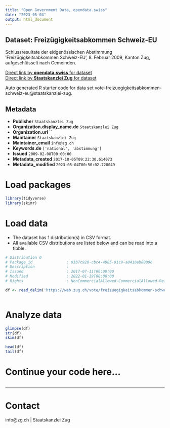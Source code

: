 ```yaml
---
title: "Open Government Data, opendata.swiss"
date: "2023-05-04"
output: html_document
---
```


## Dataset: Freizügigkeitsabkommen Schweiz-EU

Schlussresultate der eidgenössischen Abstimmung 'Freizügigkeitsabkommen Schweiz-EU', 8. Februar 2009, Kanton Zug, aufgeschlüsselt nach Gemeinden.

[Direct link by **opendata.swiss** for dataset](https://opendata.swiss/de/dataset/freizugigkeitsabkommen-schweiz-eu)<br>
[Direct link by **Staatskanzlei Zug** for dataset](https://wab.zug.ch/vote/freizuegigkeitsabkommen-schweiz-eu/data)

Auto generated R starter code for data set vote-freizuegigkeitsabkommen-schweiz-eu@staatskanzlei-zug.

## Metadata

- **Publisher** `Staatskanzlei Zug`
- **Organization.display_name.de** `Staatskanzlei Zug`
- **Organization.url** ``
- **Maintainer** `Staatskanzlei Zug`
- **Maintainer_email** `info@zg.ch`
- **Keywords.de** `['national', 'abstimmung']`
- **Issued** `2009-02-08T00:00:00`
- **Metadata_created** `2017-10-05T09:22:30.614073`
- **Metadata_modified** `2023-05-04T00:50:02.728049`


# Load packages

```r

library(tidyverse)
library(skimr)

```

# Load data

-   The dataset has 1 distribution(s) in CSV format.
-   All available CSV distributions are listed below and can be read into a tibble.

```r

# Distribution 0
# Package_id               : 03b7c920-cbc4-4985-91c9-a8410eb88896
# Description              : 
# Issued                   : 2017-07-11T00:00:00
# Modified                 : 2022-01-19T00:00:00
# Rights                   : NonCommercialAllowed-CommercialAllowed-ReferenceRequired

df <- read_delim('https://wab.zug.ch/vote/freizuegigkeitsabkommen-schweiz-eu/data-csv')



```

# Analyze data

```r

glimpse(df)
str(df)
skim(df)

head(df)
tail(df)

```

# Continue your code here...

```r

```

------------------------------------------------------------------------

# Contact

info@zg.ch | Staatskanzlei Zug
